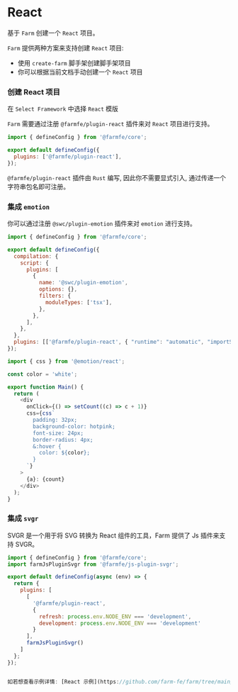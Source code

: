 

# React

基于 `Farm` 创建一个 `React` 项目。

`Farm` 提供两种方案来支持创建 `React` 项目: 
- 使用 `create-farm` 脚手架创建脚手架项目
- 你可以根据当前文档手动创建一个 `React` 项目

### 创建 React 项目

<PackageManagerTabs command="npm create farm@latest" />


在 `Select Framework` 中选择 `React` 模版

`Farm` 需要通过注册 `@farmfe/plugin-react` 插件来对 `React` 项目进行支持。

```javascript title="farm.config.ts"
import { defineConfig } from '@farmfe/core';

export default defineConfig({
  plugins: ['@farmfe/plugin-react'],
});
```
`@farmfe/plugin-react` 插件由 `Rust` 编写, 因此你不需要显式引入, 通过传递一个字符串包名即可注册。

### 集成 `emotion`

你可以通过注册 `@swc/plugin-emotion` 插件来对 `emotion` 进行支持。

```javascript title="farm.config.ts"
import { defineConfig } from '@farmfe/core';

export default defineConfig({
  compilation: {
    script: {
      plugins: [
        {
          name: '@swc/plugin-emotion',
          options: {},
          filters: {
            moduleTypes: ['tsx'],
          },
        },
      ],
    },
  },
  plugins: [['@farmfe/plugin-react', { "runtime": "automatic", "importSource": "@emotion/react" }]],
});

```

```javascript title="src/index.tsx"
import { css } from '@emotion/react';

const color = 'white';

export function Main() {
  return (
    <div
      onClick={() => setCount((c) => c + 1)}
      css={css`
        padding: 32px;
        background-color: hotpink;
        font-size: 24px;
        border-radius: 4px;
        &:hover {
          color: ${color};
        }
      `}
    >
      {a}: {count}
    </div>
  );
}
```

### 集成 `svgr`

SVGR 是一个用于将 SVG 转换为 React 组件的工具，Farm 提供了 Js 插件来支持 SVGR。

```javascript title="farm.config.ts"
import { defineConfig } from '@farmfe/core';
import farmJsPluginSvgr from '@farmfe/js-plugin-svgr';

export default defineConfig(async (env) => {
  return {
    plugins: [
      [
        '@farmfe/plugin-react',
        {
          refresh: process.env.NODE_ENV === 'development',
          development: process.env.NODE_ENV === 'development'
        }
      ],
      farmJsPluginSvgr()
    ]
  };
});


如若想查看示例详情: [React 示例](https://github.com/farm-fe/farm/tree/main/examples/react)
